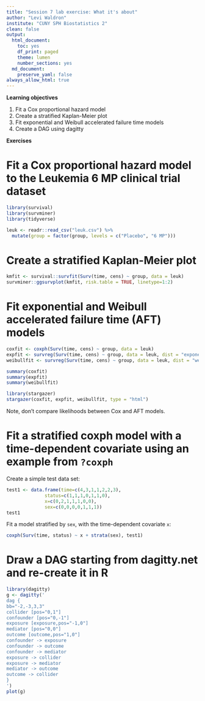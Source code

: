 ```yaml
---
title: "Session 7 lab exercise: What it's about"
author: "Levi Waldron"
institute: "CUNY SPH Biostatistics 2"
clean: false
output:
  html_document:
    toc: yes
    df_print: paged
    theme: lumen
    number_sections: yes
  md_document:
    preserve_yaml: false
always_allow_html: true
---
```


**Learning objectives**

1. Fit a Cox proportional hazard model
2. Create a stratified Kaplan-Meier plot
3. Fit exponential and Weibull accelerated failure time models
4. Create a DAG using dagitty

**Exercises**

# Fit a Cox proportional hazard model to the Leukemia 6 MP clinical trial dataset

```r
library(survival)
library(survminer)
library(tidyverse)
```


```r
leuk <- readr::read_csv("leuk.csv") %>%
  mutate(group = factor(group, levels = c("Placebo", "6 MP")))
```

# Create a stratified Kaplan-Meier plot

```r
kmfit <- survival::survfit(Surv(time, cens) ~ group, data = leuk)
survminer::ggsurvplot(kmfit, risk.table = TRUE, linetype=1:2)
```

# Fit exponential and Weibull accelerated failure time (AFT) models

```r
coxfit <- coxph(Surv(time, cens) ~ group, data = leuk)
expfit <- survreg(Surv(time, cens) ~ group, data = leuk, dist = "exponential")
weibullfit <- survreg(Surv(time, cens) ~ group, data = leuk, dist = "weibull")
```

 
```r
summary(coxfit)
summary(expfit)
summary(weibullfit)
```

```r
library(stargazer)
stargazer(coxfit, expfit, weibullfit, type = "html")
```

Note, don't compare likelihoods between Cox and AFT models.

# Fit a stratified coxph model with a time-dependent covariate using an example from `?coxph`

Create a simple test data set:

```r
test1 <- data.frame(time=c(4,3,1,1,2,2,3), 
              status=c(1,1,1,0,1,1,0), 
              x=c(0,2,1,1,1,0,0), 
              sex=c(0,0,0,0,1,1,1)) 
test1
```

Fit a model stratified by `sex`, with the time-dependent covariate `x`:

```r
coxph(Surv(time, status) ~ x + strata(sex), test1) 
```

# Draw a DAG starting from dagitty.net and re-create it in R

```r
library(dagitty)
g <- dagitty('
dag {
bb="-2,-3,3,3"
collider [pos="0,1"]
confounder [pos="0,-1"]
exposure [exposure,pos="-1,0"]
mediator [pos="0,0"]
outcome [outcome,pos="1,0"]
confounder -> exposure
confounder -> outcome
confounder -> mediator
exposure -> collider
exposure -> mediator
mediator -> outcome
outcome -> collider
}
')
plot(g)
```

